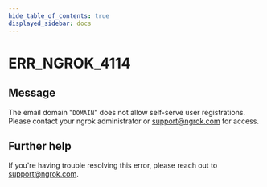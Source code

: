 ```yaml
---
hide_table_of_contents: true
displayed_sidebar: docs
---
```



# ERR_NGROK_4114

## Message

The email domain "`DOMAIN`" does not allow self-serve user registrations. Please contact your ngrok administrator or support@ngrok.com for access.

<ErrorDetails error="err_ngrok_4114" />

## Further help

If you're having trouble resolving this error, please reach out to [support@ngrok.com](mailto:support@ngrok.com?subject=Help%20with%20ERR_NGROK_4114).

